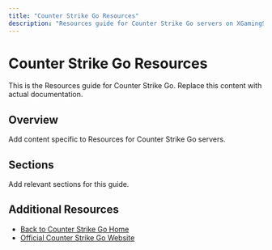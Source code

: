```yaml
---
title: "Counter Strike Go Resources"
description: "Resources guide for Counter Strike Go servers on XGamingServer"
---
```


# Counter Strike Go Resources

This is the Resources guide for Counter Strike Go. Replace this content with actual documentation.

## Overview

Add content specific to Resources for Counter Strike Go servers.

## Sections

Add relevant sections for this guide.

## Additional Resources

- [Back to Counter Strike Go Home](./index)
- [Official Counter Strike Go Website](https://example.com)
